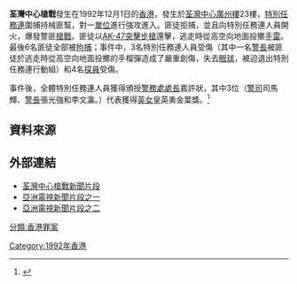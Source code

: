'''荃灣中心槍戰'''發生在1992年12月1日的[[香港|香港]]，發生於[[荃灣中心|荃灣中心]][[廣州樓|廣州樓]]23樓，[[特別任務連|特別任務連]]圍捕持械匪幫，對一[[單位|單位]]進行強攻進入。匪徒拒捕，並且向特別任務連人員開火，爆發警匪[[槍戰|槍戰]]。匪徒以[[卡拉什尼科夫自動步槍|AK-47突擊步槍]]還擊，逃走時從高空向地面投擲[[手雷|手雷]]。最後6名匪徒全部被[[拘捕|拘捕]]；事件中，3名特別任務連人員受傷（其中一名[[警長|警長]]被匪徒於逃走時從高空向地面投擲的手榴彈造成了嚴重創傷，失去[[眼球|眼球]]，被迫退出特別任務連行動組）和4名[[探員|探員]]受傷。

事件後，全體特別任務連人員獲得頒授[[警務處處長|警務處處長]]嘉許狀，其中3位（[[警司|警司]]司馬輝、[[警長|警長]]張光強和李文瀛。）代表獲得[[英女皇|英女皇]]英勇金葉獎。<ref>{{Cite web |url=http://i102.photobucket.com/albums/m105/swatshiu/Police/SDU/_DSC3230.jpg |title=我在飛虎隊的日子 《太陽報》 2000年11月17日 |access-date=2011年4月24日 |archive-date=2014年4月19日 |archive-url=https://web.archive.org/web/20140419013608/http://i102.photobucket.com/albums/m105/swatshiu/Police/SDU/_DSC3230.jpg |dead-url=no }}</ref>

==資料來源==
<div class="references-small">
<references />
</div>

==外部連結==
*[http://www.youtube.com/watch?v=YsP3tKaF_Os 荃灣中心槍戰新聞片段] {{Wayback|url=http://www.youtube.com/watch?v=YsP3tKaF_Os |date=20200805010550 }}
*[http://www.youtube.com/watch?v=FT9C1nTpOJ0 亞洲電視新聞片段之一] {{Wayback|url=http://www.youtube.com/watch?v=FT9C1nTpOJ0 |date=20160919194125 }}
*[http://www.youtube.com/watch?v=4RXQWFD8x8o 亞洲電視新聞片段之二] {{Wayback|url=http://www.youtube.com/watch?v=4RXQWFD8x8o |date=20200805010606 }}

[[分類:香港罪案|分類:香港罪案]]
[[Category:1992年香港|Category:1992年香港]]